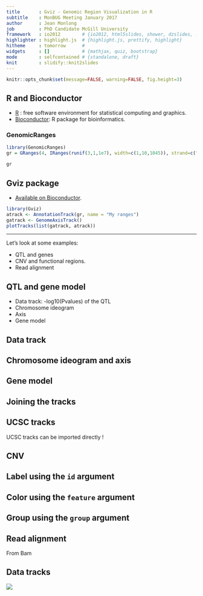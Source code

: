 ```yaml
---
title       : Gviz - Genomic Region Visualization in R
subtitle    : MonBUG Meeting January 2017
author      : Jean Monlong
job         : PhD Candidate McGill University
framework   : io2012        # {io2012, html5slides, shower, dzslides, ...}
highlighter : highlight.js  # {highlight.js, prettify, highlight}
hitheme     : tomorrow      #
widgets     : []            # {mathjax, quiz, bootstrap}
mode        : selfcontained # {standalone, draft}
knit        : slidify::knit2slides
---
```


```r
knitr::opts_chunk$set(message=FALSE, warning=FALSE, fig.height=3)
```

## R and Bioconductor

+ [R](https://www.r-project.org/) : free software environment for statistical computing and graphics.
+ [Bioconductor](http://bioconductor.org/): R package for bioinformatics.

### GenomicRanges

```r
library(GenomicRanges)
gr = GRanges(4, IRanges(runif(3,1,1e7), width=c(1,10,1045)), strand=c("+","-","+"), geneName=c("Mon","BUG","Jan"))
```

```r
gr
```

## Gviz package

+ [Available on Bioconductor](https://bioconductor.org/packages/release/bioc/html/Gviz.html).

```r
library(Gviz)
atrack <- AnnotationTrack(gr, name = "My ranges")
gatrack <- GenomeAxisTrack()
plotTracks(list(gatrack, atrack))
```

---

Let's look at some examples:

+ QTL and genes
+ CNV and functional regions.
+ Read alignment

## QTL and gene model

+ Data track: -log10(Pvalues) of the QTL
+ Chromosome ideogram
+ Axis
+ Gene model

## Data track

## Chromosome ideogram and axis

## Gene model

## Joining the tracks

## UCSC tracks

UCSC tracks can be imported directly !

## CNV

## Label using the `id` argument

## Color using the `feature` argument

## Group using the `group` argument

## Read alignment

From Bam

## Data tracks

![](Gviz-Datatracks.png)
